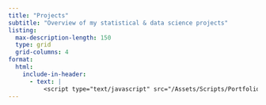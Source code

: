```yaml
---
title: "Projects"
subtitle: "Overview of my statistical & data science projects"
listing:
  max-description-length: 150
  type: grid
  grid-columns: 4
format:
  html:
    include-in-header: 
      - text: |
          <script type="text/javascript" src="/Assets/Scripts/Portfolio/new-banner.js"></script>
---
```

